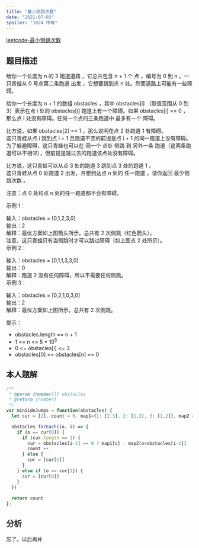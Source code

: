 ```yaml
---
title: "最小侧跳次数"
date: "2021-07-03"
spoiler: "1824 中等"
---
```


[leetcode-最小侧跳次数](https://leetcode.cn/problems/minimum-sideway-jumps/description/)

## 题目描述

给你一个长度为 n 的 3 跑道道路 ，它总共包含 n + 1 个 点 ，编号为 0 到 n 。一只青蛙从 0 号点第二条跑道 出发 ，它想要跳到点 n 处。然而道路上可能有一些障碍。  
  
给你一个长度为 n + 1 的数组 obstacles ，其中 obstacles[i] （取值范围从 0 到 3）表示在点 i 处的 obstacles[i] 跑道上有一个障碍。如果 obstacles[i] == 0 ，那么点 i 处没有障碍。任何一个点的三条跑道中 最多有一个 障碍。  
  
比方说，如果 obstacles[2] == 1 ，那么说明在点 2 处跑道 1 有障碍。  
这只青蛙从点 i 跳到点 i + 1 且跑道不变的前提是点 i + 1 的同一跑道上没有障碍。为了躲避障碍，这只青蛙也可以在 同一个 点处 侧跳 到 另外一条 跑道（这两条跑道可以不相邻），但前提是跳过去的跑道该点处没有障碍。  
  
比方说，这只青蛙可以从点 3 处的跑道 3 跳到点 3 处的跑道 1 。  
这只青蛙从点 0 处跑道 2 出发，并想到达点 n 处的 任一跑道 ，请你返回 最少侧跳次数 。  
  
注意：点 0 处和点 n 处的任一跑道都不会有障碍。  
  
   
  
示例 1：  
  
  
输入：obstacles = [0,1,2,3,0]  
输出：2   
解释：最优方案如上图箭头所示。总共有 2 次侧跳（红色箭头）。  
注意，这只青蛙只有当侧跳时才可以跳过障碍（如上图点 2 处所示）。  
示例 2：  
  
  
输入：obstacles = [0,1,1,3,3,0]  
输出：0  
解释：跑道 2 没有任何障碍，所以不需要任何侧跳。  
示例 3：  
  
  
输入：obstacles = [0,2,1,0,3,0]  
输出：2  
解释：最优方案如上图所示。总共有 2 次侧跳。  
   
  
提示：  
  
* obstacles.length == n + 1  
* 1 \<= n \<= 5 * 10<sup>5</sup>  
* 0 \<= obstacles[i] \<= 3  
* obstacles[0] == obstacles[n] == 0  

## 本人题解

```javascript
/**
 * @param {number[]} obstacles
 * @return {number}
 */
var minSideJumps = function(obstacles) {
  let cur = [2], count = 0, map1={1: [2,3], 2: [1,3], 3: [1,2]}, map2 = {3: [3], 4: [2], 5: [1]};

  obstacles.forEach((o, i) => {
    if (o == cur[0]) {
      if (cur.length == 1) {
        cur = obstacles[i-1] == 0 ? map1[o] : map2[o+obstacles[i-1]]
        count ++
      } else {
        cur = [cur[1]]
      }
    } else if (o == cur[1]) {
      cur = [cur[0]]
    }
  })
  
  return count
};
```

## 分析

忘了。以后再补